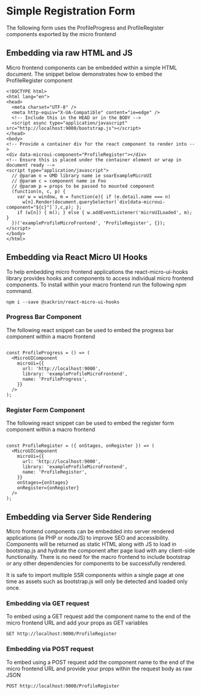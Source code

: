 
<Meta title="Profile/Form" component={ProfileForm} />

# Simple Registration Form

The following form uses the ProfileProgress and ProfileRegister components exported by the micro frontend

<Preview>
  <Story name="Default Form">
    <ProfileForm />
  </Story>
</Preview>

## Embedding via raw HTML and JS

Micro frontend components can be embedded within a simple HTML document. The snippet below demonstrates how to embed the ProfileRegister component

```
<!DOCTYPE html>
<html lang="en">
<head>
  <meta charset="UTF-8" />
  <meta http-equiv="X-UA-Compatible" content="ie=edge" />
  <!-- Include this in the HEAD or in the BODY -->
  <script async type="application/javascript" src="http://localhost:9000/bootstrap.js"></script>
</head>
<body>
<!-- Provide a container div for the react component to render into -->
<div data-microui-component="ProfileRegister"></div>
<!-- Ensure this is placed under the container element or wrap in document ready -->
<script type="application/javascript">
  // @param n = UMD library name ie soarExampleMicroUI
  // @param c = component name ie Foo
  // @param p = props to be passed to mounted component
  (function(n, c, p) {
    var w = window, m = function(e){ if (e.detail.name === n)
      w[n].Render(document.querySelector(`div[data-microui-component="${c}"]`),c,p); };
    if (w[n]) { m(); } else { w.addEventListener('microUILoaded', m); }
  })('exampleProfileMicroFrontend', 'ProfileRegister', {});
</script>
</body>
</html>
```

## Embedding via React Micro UI Hooks

To help embedding micro frontend applications the react-micro-ui-hooks library provides hooks and components to access individual micro frontend components. To install within your macro frontend run the following npm command.

```npm i --save @sackrin/react-micro-ui-hooks```

### Progress Bar Component

The following react snippet can be used to embed the progress bar component within a macro frontend

```

const ProfileProgress = () => (
  <MicroUIComponent
    microUi={{
      url: 'http://localhost:9000',
      library: 'exampleProfileMicroFrontend',
      name: 'ProfileProgress',
    }}
  />
);

```

### Register Form Component

The following react snippet can be used to embed the register form component within a macro frontend

```

const ProfileRegister = ({ onStages, onRegister }) => (
  <MicroUIComponent
    microUi={{
      url: 'http://localhost:9000',
      library: 'exampleProfileMicroFrontend',
      name: 'ProfileRegister',
    }}
    onStages={onStages}
    onRegister={onRegister}
  />
);

```

## Embedding via Server Side Rendering

Micro frontend components can be embedded into server rendered applications (ie PHP or nodeJS) to improve SEO and accessibility. Components will be returned as static HTML along with JS to load in bootstrap.js and hydrate the component after page load with any client-side functionality. There is no need for the macro frontend to include bootstrap or any other dependencies for components to be successfully rendered.

It is safe to import multiple SSR components within a single page at one time as assets such as bootstrap.js will only be detected and loaded only once.

### Embedding via GET request

To embed using a GET request add the component name to the end of the micro frontend URL and add your props as GET variables

```GET http://localhost:9000/ProfileRegister```

### Embedding via POST request

To embed using a POST request add the component name to the end of the micro frontend URL and provide your props within the request body as raw JSON

```POST http://localhost:9000/ProfileRegister```

